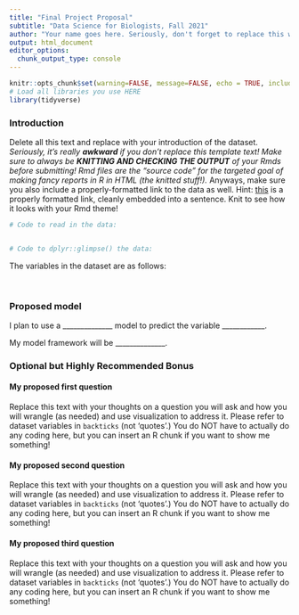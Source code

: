 ```yaml
---
title: "Final Project Proposal"
subtitle: "Data Science for Biologists, Fall 2021"
author: "Your name goes here. Seriously, don't forget to replace this with your name! Not a good look in the knitted output otherwise!"
output: html_document
editor_options: 
  chunk_output_type: console
---
```


```r
knitr::opts_chunk$set(warning=FALSE, message=FALSE, echo = TRUE, include = TRUE)
# Load all libraries you use HERE
library(tidyverse)
```



### Introduction

Delete all this text and replace with your introduction of the dataset. *Seriously, it's really __awkward__ if you don't replace this template text! Make sure to always be __KNITTING AND CHECKING THE OUTPUT__ of your Rmds before submitting! Rmd files are the "source code" for the targeted goal of making fancy reports in R in HTML (the knitted stuff!).* Anyways, make sure you also include a properly-formatted link to the data as well. Hint: [this](https://youtu.be/iik25wqIuFo) is a properly formatted link, cleanly embedded into a sentence. Knit to see how it looks with your Rmd theme! 

```r
# Code to read in the data:


# Code to dplyr::glimpse() the data:


```

The variables in the dataset are as follows:

<!-- Instructions inside an HTML comment! Use HTML comments to leave yourself notes in the Rmd that you *don't* want to appear in the knitted output. 
Below, OUTSIDE the comment, include a bullet point list or table introducing all variables in the data. 
-->

<br>

### Proposed model

<!-- Below is a "fill in the blanks!" situation! Delete the blanks, and replace, in order, with 1) either: linear or logistic, 2) the name of the variable **in backticks!!**, like `Species`. ---> 

I plan to use a ______________ model to predict the variable ____________. 


<!-- Another fill in the blank! Write either "hypothesis" or "exploratory". The "hypothesis" options means you will choose your predictor(s) yourself because you want to know how those predictors (or single predictor) affect(s) the response variable. The "exploratory" option means you will let `step()` pick predictors for you. IF YOU ARE GOING HYPOTHESIS: You must also include a list of bullet points with the predictors, in `backticks`, you plan to use. --> 

My model framework will be ______________.



### Optional but Highly Recommended Bonus

<!-- Below is where you can put bonus, or ignore if you prefer! -->

#### My proposed first question

Replace this text with your thoughts on a question you will ask and how you will wrangle (as needed) and use visualization to address it. Please refer to dataset variables in `backticks` (not 'quotes'.) You do NOT have to actually do any coding here, but you can insert an R chunk if you want to show me something!

#### My proposed second question

Replace this text with your thoughts on a question you will ask and how you will wrangle (as needed) and use visualization to address it. Please refer to dataset variables in `backticks` (not 'quotes'.) You do NOT have to actually do any coding here, but you can insert an R chunk if you want to show me something!

#### My proposed third question

Replace this text with your thoughts on a question you will ask and how you will wrangle (as needed) and use visualization to address it. Please refer to dataset variables in `backticks` (not 'quotes'.) You do NOT have to actually do any coding here, but you can insert an R chunk if you want to show me something!